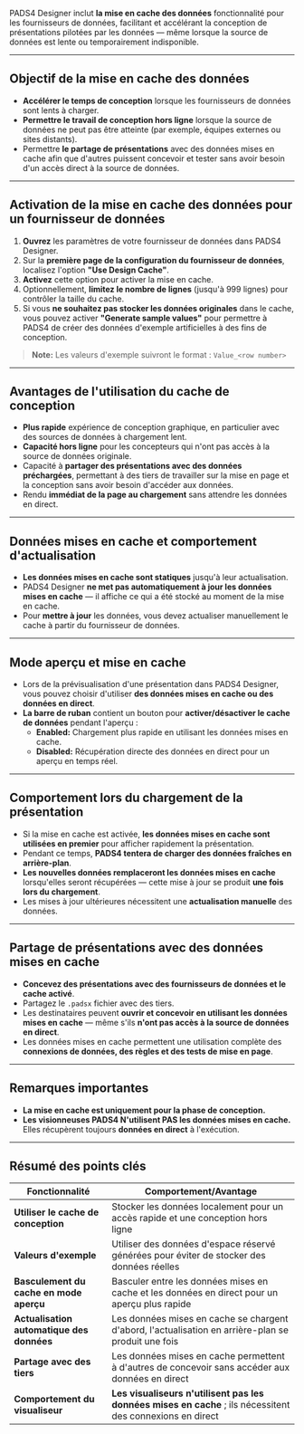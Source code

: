 PADS4 Designer inclut **la mise en cache des données** fonctionnalité pour les fournisseurs de données, facilitant et accélérant la conception de présentations pilotées par les données — même lorsque la source de données est lente ou temporairement indisponible.

***

## **Objectif de la mise en cache des données**

* **Accélérer le temps de conception** lorsque les fournisseurs de données sont lents à charger.
* **Permettre le travail de conception hors ligne** lorsque la source de données ne peut pas être atteinte (par exemple, équipes externes ou sites distants).
* Permettre **le partage de présentations** avec des données mises en cache afin que d'autres puissent concevoir et tester sans avoir besoin d'un accès direct à la source de données.

***

## **Activation de la mise en cache des données pour un fournisseur de données**

1. **Ouvrez** les paramètres de votre fournisseur de données dans PADS4 Designer.
2. Sur la **première page de la configuration du fournisseur de données**, localisez l'option **"Use Design Cache"**.
3. **Activez** cette option pour activer la mise en cache.
4. Optionnellement, **limitez le nombre de lignes** (jusqu'à 999 lignes) pour contrôler la taille du cache.
5. Si vous **ne souhaitez pas stocker les données originales** dans le cache, vous pouvez activer **"Generate sample values"** pour permettre à PADS4 de créer des données d'exemple artificielles à des fins de conception.

> **Note:** Les valeurs d'exemple suivront le format : `Value_<row number>`

***

## **Avantages de l'utilisation du cache de conception**

* **Plus rapide** expérience de conception graphique, en particulier avec des sources de données à chargement lent.
* **Capacité hors ligne** pour les concepteurs qui n'ont pas accès à la source de données originale.
* Capacité à **partager des présentations avec des données préchargées**, permettant à des tiers de travailler sur la mise en page et la conception sans avoir besoin d'accéder aux données.
* Rendu **immédiat de la page au chargement** sans attendre les données en direct.

***

## **Données mises en cache et comportement d'actualisation**

* **Les données mises en cache sont statiques** jusqu'à leur actualisation.
* PADS4 Designer **ne met pas automatiquement à jour les données mises en cache** — il affiche ce qui a été stocké au moment de la mise en cache.
* Pour **mettre à jour** les données, vous devez actualiser manuellement le cache à partir du fournisseur de données.

***

## **Mode aperçu et mise en cache**

* Lors de la prévisualisation d'une présentation dans PADS4 Designer, vous pouvez choisir d'utiliser **des données mises en cache ou des données en direct**.
* **La barre de ruban** contient un bouton pour **activer/désactiver le cache de données** pendant l'aperçu :
  * **Enabled:** Chargement plus rapide en utilisant les données mises en cache.
  * **Disabled:** Récupération directe des données en direct pour un aperçu en temps réel.

***

## **Comportement lors du chargement de la présentation**

* Si la mise en cache est activée, **les données mises en cache sont utilisées en premier** pour afficher rapidement la présentation.
* Pendant ce temps, **PADS4 tentera de charger des données fraîches en arrière-plan**.
* **Les nouvelles données remplaceront les données mises en cache** lorsqu'elles seront récupérées — cette mise à jour se produit **une fois lors du chargement**.
* Les mises à jour ultérieures nécessitent une **actualisation manuelle** des données.

***

## **Partage de présentations avec des données mises en cache**

* **Concevez des présentations avec des fournisseurs de données et le cache activé**.
* Partagez le `.padsx` fichier avec des tiers.
* Les destinataires peuvent **ouvrir et concevoir en utilisant les données mises en cache** — même s'ils **n'ont pas accès à la source de données en direct**.
* Les données mises en cache permettent une utilisation complète des **connexions de données, des règles et des tests de mise en page**.

***

## **Remarques importantes**

* **La mise en cache est uniquement pour la phase de conception.**
* **Les visionneuses PADS4 N'utilisent PAS les données mises en cache.** Elles récupèrent toujours **données en direct** à l'exécution.

***

## **Résumé des points clés**

| **Fonctionnalité**                        | **Comportement/Avantage**                                                                                  |
| ----------------------------------------- | ---------------------------------------------------------------------------------------------------------- |
| **Utiliser le cache de conception**       | Stocker les données localement pour un accès rapide et une conception hors ligne                           |
| **Valeurs d'exemple**                     | Utiliser des données d'espace réservé générées pour éviter de stocker des données réelles                  |
| **Basculement du cache en mode aperçu**   | Basculer entre les données mises en cache et les données en direct pour un aperçu plus rapide              |
| **Actualisation automatique des données** | Les données mises en cache se chargent d'abord, l'actualisation en arrière-plan se produit une fois        |
| **Partage avec des tiers**                | Les données mises en cache permettent à d'autres de concevoir sans accéder aux données en direct           |
| **Comportement du visualiseur**           | **Les visualiseurs n'utilisent pas les données mises en cache** ; ils nécessitent des connexions en direct |

